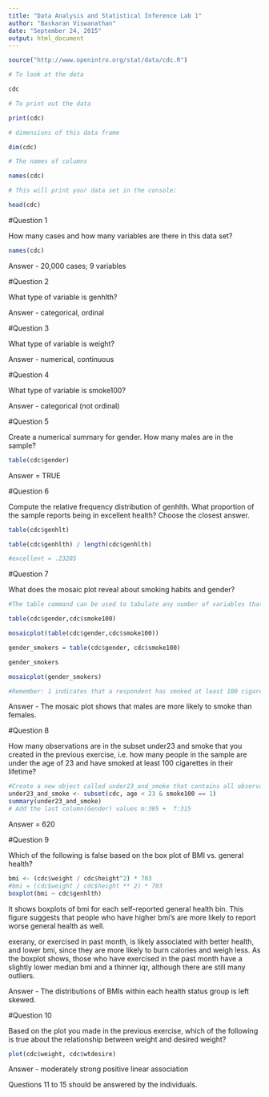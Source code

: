 ```yaml
---
title: "Data Analysis and Statistical Inference Lab 1"
author: "Baskaran Viswanathan"
date: "September 24, 2015"
output: html_document
---
```



```r
source("http://www.openintro.org/stat/data/cdc.R")

# To look at the data

cdc

# To print out the data

print(cdc)

# dimensions of this data frame

dim(cdc)

# The names of columns

names(cdc)

# This will print your data set in the console:

head(cdc)

```

#Question 1

How many cases and how many variables are there in this data set?

```r

names(cdc)

```

Answer - 20,000 cases; 9 variables

#Question 2

What type of variable is genhlth?

Answer - categorical, ordinal 

#Question 3

What type of variable is weight? 

Answer - numerical, continuous

#Question 4

What type of variable is smoke100?

Answer - categorical (not ordinal)



#Question 5

Create a numerical summary for gender. How many males are in the sample?

```r

table(cdc$gender)

```

Answer = TRUE

#Question 6

Compute the relative frequency distribution of genhlth. What proportion of the sample reports being in excellent health? Choose the closest answer.


```r

table(cdc$genhlt)

table(cdc$genhlth) / length(cdc$genhlth)

#excellent = .23285

```

#Question 7


What does the mosaic plot reveal about smoking habits and gender?

```r
#The table command can be used to tabulate any number of variables that you provide. For example, to examine which participants have smoked across each gender, we could use the following.

table(cdc$gender,cdc$smoke100)

mosaicplot(table(cdc$gender,cdc$smoke100))

gender_smokers = table(cdc$gender, cdc$smoke100)

gender_smokers

mosaicplot(gender_smokers)

#Remember: 1 indicates that a respondent has smoked at least 100 cigarettes. > That males are more likely to smoke than females.

```

Answer - The mosaic plot shows that males are more likely to smoke than females.


#Question 8

How many observations are in the subset under23 and smoke that you created in the previous exercise, i.e. how many people in the sample are under the age of 23 and have smoked at least 100 cigarettes in their lifetime?

```r

#Create a new object called under23_and_smoke that contains all observations of respondents under the age of 23 that have smoked 100 cigarettes in their lifetime
under23_and_smoke <- subset(cdc, age < 23 & smoke100 == 1) 
summary(under23_and_smoke)
# Add the last column(Gender) values m:305 +  f:315

```

Answer = 620

#Question 9

Which of the following is false based on the box plot of BMI vs. general health?

```r
bmi <- (cdc$weight / cdc$height^2) * 703
#bmi = (cdc$weight / cdc$height ** 2) * 703
boxplot(bmi ~ cdc$genhlth)

```

It shows boxplots of bmi for each self-reported general health bin. This figure suggests that people who have higher bmi's are more likely to report worse general health as well.

exerany, or exercised in past month, is likely associated with better health, and lower bmi, since they are more likely to burn calories and weigh less. As the boxplot shows, those who have exercised in the past month have a slightly lower median bmi and a thinner iqr, although there are still many outliers.

Answer - The distributions of BMIs within each health status group is left skewed.

#Question 10

Based on the plot you made in the previous exercise, which of the following is true about the relationship between weight and desired weight?

```r
plot(cdc$weight, cdc$wtdesire)

```

Answer - moderately strong positive linear association

Questions 11 to 15 should be answered by the individuals.
